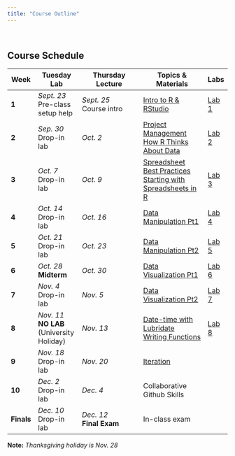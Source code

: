 ```yaml
---
title: "Course Outline"
---
```


<br>

## Course Schedule

| Week | Tuesday Lab | Thursday Lecture | Topics & Materials | Labs |
|------|-------------|------------------|-------------------|------|
| **1** | *Sept. 23*<br>Pre-class setup help | *Sept. 25*<br>Course intro | [Intro to R & RStudio](lesson_01_intro_r_rstudio.html) | [Lab 1](https://classroom.github.com/a/kMIef3hb) |
| **2** | *Sep. 30*<br>Drop-in lab | *Oct. 2* | [Project Management](lesson_02_project_management.html)<br>[How R Thinks About Data](lesson_03_how_r_thinks_about_data.html) | [Lab 2](https://classroom.github.com/a/AxSnsy-e) |
| **3** | *Oct. 7*<br>Drop-in lab | *Oct. 9* | [Spreadsheet Best Practices](lesson_04_spreadsheets_condensed.html)<br>[Starting with Spreadsheets in R](lesson_05_data_import.html) | [Lab 3](https://classroom.github.com/a/HzmAhpLH) |
| **4** | *Oct. 14*<br>Drop-in lab | *Oct. 16* | [Data Manipulation Pt1](lesson_06_data_manipulation_pt1.html) | [Lab 4](https://classroom.github.com/a/-TGD0-Tp) |
| **5** | *Oct. 21*<br>Drop-in lab | *Oct. 23* | [Data Manipulation Pt2](lesson_08_data_manipulation_pt2.html) | [Lab 5](https://classroom.github.com/a/F1fLW6Yr) |
| **6** | *Oct. 28*<br>**Midterm** | *Oct. 30* | [Data Visualization Pt1](lesson_09_data_viz_pt1.html) | [Lab 6](https://classroom.github.com/a/TZVr8Kfl) |
| **7** | *Nov. 4*<br>Drop-in lab | *Nov. 5* | [Data Visualization Pt2](lesson_11_data_viz_pt2.html) | [Lab 7](https://classroom.github.com/a/zTSqmwqK) |
| **8** | *Nov. 11*<br>**NO LAB** (University Holiday) | *Nov. 13* | [Date-time with Lubridate](lesson_12_lubridate.html)<br>[Writing Functions](lesson_13_functions.html) | [Lab 8](https://classroom.github.com/a/CoS6GwTH) |
| **9** | *Nov. 18*<br>Drop-in lab | *Nov. 20* | [Iteration](lesson_14_iteration.html) | |
| **10** | *Dec. 2*<br>Drop-in lab | *Dec. 4* | Collaborative Github Skills | |
| **Finals** | *Dec. 10*<br>Drop-in lab | *Dec. 12*<br>**Final Exam** | In-class exam | |

**Note:** *Thanksgiving holiday is Nov. 28*